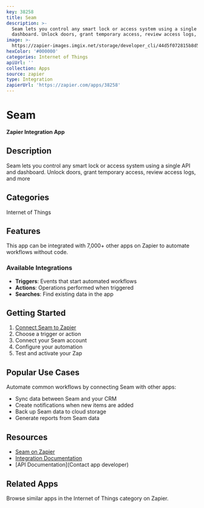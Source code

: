 ```yaml
---
key: 38258
title: Seam
description: >-
  Seam lets you control any smart lock or access system using a single API and
  dashboard. Unlock doors, grant temporary access, review access logs, and more
image: >-
  https://zapier-images.imgix.net/storage/developer_cli/44d5f072815b8d5b478f64e4a885f000.png?auto=format%2Ccompress&ixlib=python-3.0.0&q=50
hexColor: '#000000'
categories: Internet of Things
apiUrl: ''
collection: Apps
source: zapier
type: Integration
zapierUrl: 'https://zapier.com/apps/38258'
---
```

# Seam

**Zapier Integration App**

## Description

Seam lets you control any smart lock or access system using a single API and dashboard. Unlock doors, grant temporary access, review access logs, and more

## Categories

Internet of Things

## Features

This app can be integrated with 7,000+ other apps on Zapier to automate workflows without code.

### Available Integrations

- **Triggers**: Events that start automated workflows
- **Actions**: Operations performed when triggered
- **Searches**: Find existing data in the app

## Getting Started

1. [Connect Seam to Zapier](https://zapier.com/apps/38258)
2. Choose a trigger or action
3. Connect your Seam account
4. Configure your automation
5. Test and activate your Zap

## Popular Use Cases

Automate common workflows by connecting Seam with other apps:

- Sync data between Seam and your CRM
- Create notifications when new items are added
- Back up Seam data to cloud storage
- Generate reports from Seam data

## Resources

- [Seam on Zapier](https://zapier.com/apps/38258)
- [Integration Documentation](https://zapier.com/apps/38258/integrations)
- [API Documentation](Contact app developer)

## Related Apps

Browse similar apps in the Internet of Things category on Zapier.
